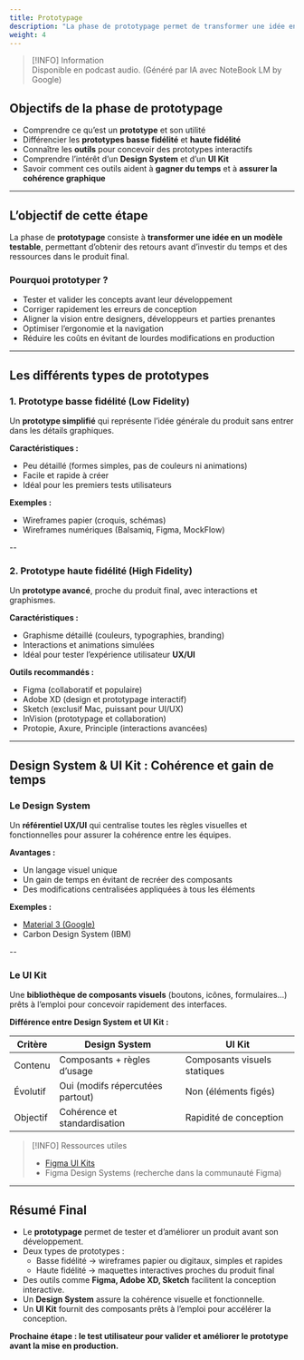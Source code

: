 ```yaml
---
title: Prototypage
description: "La phase de prototypage permet de transformer une idée en un modèle testable afin de recueillir des retours avant le développement final."
weight: 4
---
```



> [!INFO] Information  
> Disponible en podcast audio. (Généré par IA avec NoteBook LM by Google)

<SrtPlayer
  client:only="react"
  audioSrc="/podcasts/design-thinking/prototyping.m4a"
  srtUrl="/podcasts/design-thinking/prototyping.srt"
/>

## Objectifs de la phase de prototypage

- Comprendre ce qu’est un **prototype** et son utilité
- Différencier les **prototypes basse fidélité** et **haute fidélité**
- Connaître les **outils** pour concevoir des prototypes interactifs
- Comprendre l’intérêt d’un **Design System** et d’un **UI Kit**
- Savoir comment ces outils aident à **gagner du temps** et à **assurer la cohérence graphique**

---

## L’objectif de cette étape

La phase de **prototypage** consiste à **transformer une idée en un modèle testable**, permettant d’obtenir des retours avant d’investir du temps et des ressources dans le produit final.

### Pourquoi prototyper ?

- Tester et valider les concepts avant leur développement
- Corriger rapidement les erreurs de conception
- Aligner la vision entre designers, développeurs et parties prenantes
- Optimiser l’ergonomie et la navigation
- Réduire les coûts en évitant de lourdes modifications en production

---

## Les différents types de prototypes

### 1. Prototype basse fidélité (Low Fidelity)

Un **prototype simplifié** qui représente l’idée générale du produit sans entrer dans les détails graphiques.

**Caractéristiques :**

- Peu détaillé (formes simples, pas de couleurs ni animations)
- Facile et rapide à créer
- Idéal pour les premiers tests utilisateurs

**Exemples :**

- Wireframes papier (croquis, schémas)
- Wireframes numériques (Balsamiq, Figma, MockFlow)

--

### 2. Prototype haute fidélité (High Fidelity)

Un **prototype avancé**, proche du produit final, avec interactions et graphismes.

**Caractéristiques :**

- Graphisme détaillé (couleurs, typographies, branding)
- Interactions et animations simulées
- Idéal pour tester l’expérience utilisateur **UX/UI**

**Outils recommandés :**

- Figma (collaboratif et populaire)
- Adobe XD (design et prototypage interactif)
- Sketch (exclusif Mac, puissant pour UI/UX)
- InVision (prototypage et collaboration)
- Protopie, Axure, Principle (interactions avancées)

---

## Design System & UI Kit : Cohérence et gain de temps

### Le Design System

Un **référentiel UX/UI** qui centralise toutes les règles visuelles et fonctionnelles pour assurer la cohérence entre les équipes.

**Avantages :**

- Un langage visuel unique
- Un gain de temps en évitant de recréer des composants
- Des modifications centralisées appliquées à tous les éléments

**Exemples :**

- [Material 3 (Google)](https://m3.material.io/)
- Carbon Design System (IBM)

--

### Le UI Kit

Une **bibliothèque de composants visuels** (boutons, icônes, formulaires…) prêts à l’emploi pour concevoir rapidement des interfaces.

**Différence entre Design System et UI Kit :**

| Critère  | Design System                    | UI Kit                       |
| -------- | -------------------------------- | ---------------------------- |
| Contenu  | Composants + règles d’usage      | Composants visuels statiques |
| Évolutif | Oui (modifs répercutées partout) | Non (éléments figés)         |
| Objectif | Cohérence et standardisation     | Rapidité de conception       |

> [!INFO] Ressources utiles
>
> - [Figma UI Kits](https://www.figma.com/community/search?resource_type=mixed&sort_by=relevancy&query=UI+KIT)
> - Figma Design Systems (recherche dans la communauté Figma)

---

## Résumé Final

- Le **prototypage** permet de tester et d’améliorer un produit avant son développement.
- Deux types de prototypes :
  - Basse fidélité → wireframes papier ou digitaux, simples et rapides
  - Haute fidélité → maquettes interactives proches du produit final
- Des outils comme **Figma, Adobe XD, Sketch** facilitent la conception interactive.
- Un **Design System** assure la cohérence visuelle et fonctionnelle.
- Un **UI Kit** fournit des composants prêts à l’emploi pour accélérer la conception.

**Prochaine étape : le test utilisateur pour valider et améliorer le prototype avant la mise en production.**
